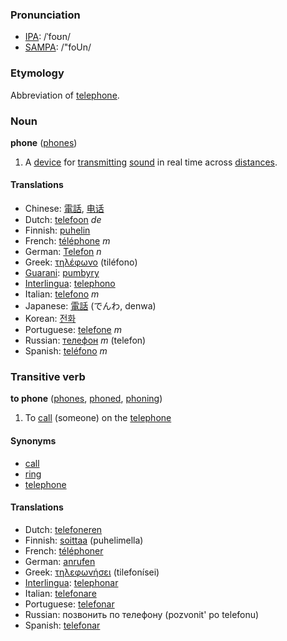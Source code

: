 ===Pronunciation===
*[[IPA]]: /ˈfoʊn/
*[[SAMPA]]: /"foUn/

===Etymology===
Abbreviation of [[telephone]].

===Noun===
'''phone''' ([[phones]])

#A [[device]] for [[transmit]]ting [[sound]] in real time across [[distance]]s.

====Translations====
*Chinese: [[電話]], [[电话]]
*Dutch: [[telefoon]] ''de''
*Finnish: [[puhelin]]
*French: [[téléphone]] ''m''
*German: [[Telefon]] ''n''
*Greek: [[τηλέφωνο]] (til&eacute;fono)
*[[Guarani]]: [[pumbyry]]
*[[Interlingua]]: [[telephono]]
*Italian: [[telefono]] ''m''
*Japanese: [[電話]] (でんわ, denwa)
*Korean: [[전화]]
*Portuguese: [[telefone]] ''m''
*Russian: [[телефон]] ''m'' (telefon)
*Spanish: [[teléfono]] ''m''

===Transitive verb===
'''to phone''' ([[phones]], [[phoned]], [[phoning]])

# To [[call]] (someone) on the [[telephone]]

====Synonyms====
*[[call]]
*[[ring]]
*[[telephone]]

====Translations====
*Dutch: [[telefoneren]]
*Finnish: [[soittaa]] (puhelimella)
*French: [[téléphoner]]
*German: [[anrufen]]
*Greek: [[τηλεφωνήσει]] (tilefon&iacute;sei)
*[[Interlingua]]: [[telephonar]]
*Italian: [[telefonare]]
*Portuguese: [[telefonar]]
*Russian: позвонить по телефону (pozvonit' po telefonu)
*Spanish: [[telefonar]]